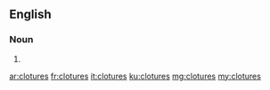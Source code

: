 {{also|clôtures|clôturés}}
==English==

===Noun===
{{head|en|noun plural form}}

# {{plural of|cloture|lang=en}}

[[ar:clotures]]
[[fr:clotures]]
[[it:clotures]]
[[ku:clotures]]
[[mg:clotures]]
[[my:clotures]]